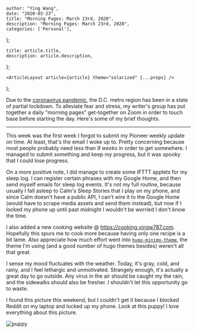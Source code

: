 

    author: "Ying Wang",
    date: "2020-03-23",
    title: "Morning Pages: March 23rd, 2020",
    description: "Morning Pages: March 23rd, 2020",
    categories: ['Personal'],
};

    title: article.title,
    description: article.description,
};

    <ArticleLayout article={article} theme="solarized" {...props} />
);


Due to the [coronavirus
pandemic](https://en.wikipedia.org/wiki/2019-20_coronavirus_pandemic), the D.C.
metro region has been in a state of partial lockdown. To alleviate fear and
stress, my writer's group has put together a daily "morning pages" get-together
on Zoom in order to touch base before starting the day. Here's some of my brief
thoughts.

---

This week was the first week I forgot to submit my Pioneer weekly update on
time. At least, that's the email I woke up to. Pretty concerning because most
people probably need less than _9 weeks_ in order to get somewhere. I managed to
submit something and keep my progress, but it was spooky that I could lose
progress.

On a more positive note, I did manage to create some IFTTT applets for my sleep
log. I can register certain phrases with my Google Home, and then send myself
emails for sleep log events. It's not my full routine, because usually I fall
asleep to Calm's Sleep Stories that I play on my phone, and since Calm doesn't
have a public API, I can't wire it to the Google Home (would have to scrape
media assets and send them instead), but now if I locked my phone up until past
midnight I wouldn't be worried I don't know the time.

I also added a new cooking website @ https://cooking.yingw787.com. Hopefully
this spurs me to cook more because having only one recipe is a bit lame. Also
appreciate how much effort went into
[`hugo-minimo-theme`](https://github.com/MunifTanjim/minimo), the theme I'm
using (and a good number of hugo themes besides) weren't all that great.

I sense my mood fluctuates with the weather. Today, it's gray, cold, and rainy,
and I feel lethargic and unmotivated. Strangely enough, it's actually a great
day to go outside. Any virus in the air should be caught my the rain, and the
sidewalks should also be fresher. I shouldn't let this opportunity go to waste.

I found this picture this weekend, but I couldn't get it because I blocked
Reddit on my laptop and locked up my phone. Look at this puppy! I love
everything about this picture.

![puppy](/img/posts/2020/03/23/morning_pages_1.jpg)

